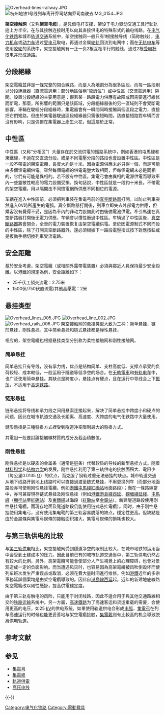 {{unreferenced|time=2018-04-04T12:14:46+00:00}}
{{wwv|area=香港}}
{{Expand German}}
{{noteTA|G1=物理學|G2=Railway|G3=Transport
|T=zh-hans:架空接触网; zh-tw:高架電車線; zh-hk:架空電纜 (鐵路);
|1=zh-hans:架空接触网; zh-tw:高架電車線; zh-hk:架空電纜;
|2=zh-hans:行驶; zh-tw:行走;
|3=zh-hans:有轨电车; zh-tw:路面電車; zh-hk:有軌電車;
|4=zh-tw:高架;zh-cn:架空;
|5=zh-cn:链式;zh-tw:鏈形;
|6=zh-hans:受电;zh-tw:集電;zh-hk:集電;
|7=zh-hans:电动机;zh-hk:摩打;zh-tw:馬達;
}}
[[File:Overhead-lines-railway.JPG|thumb]]
[[File:杭州地铁1号线列车离开乔司站向乔司南驶去IMG_0154.JPG|thumb]]

'''架空接触网'''（又称'''架空电缆'''），是凭借电杆支撑，架设于电力驱动交通工具行驶轨迹上方半空，在与其接触连接时用以向其直接供电的特殊形式的输电线路。在[[电气化铁路|电气化铁路]]和城市[[鐵路運輸|轨道交通]]系统中，架空接触网一般只有1根接触导线（简称触线），[[电力机车|电力机车]]或[[动车组动车|动力车]]通过[[受电弓|受电弓]]取电，再通过金属[[铁轨|轮轨]]回流到电网中；而在[[无轨电车|无轨电车]]等使用[[胶轮路轨系统|胶轮]]的系统中，架空接触网有一正一负2根互相平行的触线，通过2根[[受电杆|受电杆]]取电并形成通路。

==分段絕緣==

架空電纜並非是一條完整的閉合線路，而是人為地劃分為很多區段，而每一區段則以分段絕緣器（直流電適用；部分地區俗稱“龍蝦位”）或[[中性區|中性區]]（交流電適用）隔開。設置分段絕緣的主要用意是：假若某一路段電力供應有故障或因需要進行維修而斷電，那麼，所影響的範圍只是該區域，分段絕緣器後的另一區域則不會受斷電影響。車輛在駛經分段絕緣時，集電器會有一瞬間同時接觸兩個區段之電力，直接把它們短路，但由於集電器駛過區段絕緣器只需很短時間，該直接短路對车辆而言沒有影响，只是偶爾在集電器上產生火花，但這屬於正常。

==中性區==
{{main|中性區}}
中性區（又称“分相区”）大量存在於交流供電的鐵路系統中，例如香港的屯馬線和東鐵線，不過在交直流分段，或是不同電壓分段的路段也會設置中性區。中性區是一段不帶電的架空電纜，長度大約是十米。因為電源供應未必只得一個，而是可能由多個馈電網供電。雖然每個電網的供電電壓大致相同，但每個電網未必是同相的，它們有可能是異相的。若不設有中性區，集電弓會由異相的電源供電而導致車內一些靈敏性較高的電力設備受損。換句話說，中性區就是一段約十米長，不帶電的架空電纜，用以隔開由不同馈電網所供應不同相位的電源。

车辆在進入中性區前，必須把列車裝在集電弓前的[[斷路器|真空斷路器]]打開，以防止列車突然進入0V時所產生的電弧。真空斷路器打開後，列車立即失去外部電力供應，但乘客沒有覺得不妥，是因為車內的非动力設備此时由後備電池供電。牽引馬達在真空斷路器打開後无電力供應，车辆會以慣性衝過中性區。车辆過了中性區後，[[斷路器|真空斷路器]]將會閉合，全車的電力裝置恢复由架空電纜供電。至於因電源制式不同而設的中性區，除了打開真空斷路器外，還必須根據下一路段電壓指式按下對應按鈕或是扳動手柄切換列車受流電路。

==安全距離==
基於安全考慮，架空電纜（或相關外露帶電裝置）必須與鄰近人員保持最少安全距離。以港鐵的規定為例，安全距離如下：
*25千伏工頻交流電：2.75米
*1500伏/750伏直流電/其他高壓電：2米

==悬挂类型==
[[File:Overhead_lines_005.JPG|thumb]]
[[File:Overhead_line_002.JPG|thumb]]
[[File:Overhead_rails_006.JPG|thumb]]
架空接触网的悬挂类型大致为三种：简单悬挂，链形悬挂，刚性悬挂。其中简单悬挂和链式悬挂都是弹性悬挂。

相应的，架空電纜也根据悬挂类型分别称为柔性接触网和刚性接触网。

===简单悬挂===
简单悬挂只有导线，没有承力线，优点是结构简单、支柱高度低、支撑点承受的负荷较轻、成本較低，一般运用于隧道等低净空的场合。在[[无軌電車|无軌電車]]和[[有轨电车|有轨电车]]中，也广泛使用简单悬挂。其缺点是跨度小，悬挂点有硬点，且在运行中导线会上下[[振荡|振荡]]，不适用于[[高速铁路|高速铁路]]。

===链形悬挂===
链形悬挂将导线和承力线之间用悬索连接起来，解决了简单悬挂中跨度小和硬点的问题，因此在城市軌道交通及长距离、高速度、大跨度的电气化铁路中大量使用。

鏈形懸掛是三種懸掛方式裡受到隧道净空限制最大的懸掛方式。

其電阻一般要討論接觸線材質的成分及截面積數值。

===刚性悬挂===
刚性悬挂是以硬质的金属条（通常是[[铜|铜]]条）代替软质的导线的新型悬挂方式。随着[[材料科学|材料科学]]和[[结构力学|结构力学]]的发展，刚性悬挂利用了第三轨供电的接触面积大、電阻少（每公里0.0135 [[歐姆|Ω]]）的优点，而克服了钢轨过重无法悬挂的缺点。城市轨道交通从地下线路开到地上线路时可以直接過渡至链式悬挂，不用更换列车（而部分地面路段亦可使用刚性悬挂電纜，例如[[港鐵|港鐵]][[屯馬綫|屯馬綫]][[紅磡站|紅磡站]]地面路段）；而在一條路線當中，亦可兼容現存链式悬挂及刚性悬挂（例如[[港鐵|港鐵]][[港島綫西延|港島綫西延]]、[[觀塘綫延綫|觀塘綫延綫]]、[[屯馬綫|屯馬綫]]（[[顯徑站|顯徑站]]至[[紅磡站|紅磡站]]）及[[東鐵綫|東鐵綫]]过海段（[[紅磡站|紅磡站]]至[[金鐘站|金鐘站]]），新建隧道路段使用刚性悬挂電纜，而現存地面及隧道路段仍能使用链式悬挂電纜）。同时，由于刚性悬挂使用集电弓，没有使用集电靴的第三轨容易脱落的缺点，穩定性更高。但缺點是由於金屬條與集電弓炭條的接触面积接大，集電弓炭條的損耗也較大。

==与第三轨供电的比较==
与[[第三轨供电|第三轨供电]]相比，架空接触网受到隧道净空的限制比较大，在城市地铁的运用当中会受到土建成本的压力。因此目前已有的城市轨道交通当中，第三轨供电仍然占有较大的比例。另外，高架電纜可能會使部分人产生視覺上的心理障碍，也會对景观造成一定的负面影响。而当遭遇风灾时，也容易因為高架電纜被风吹倒毁坏而使列车班次发生严重误点或取消，必须花費大量时间進行维修。例如[[港鐵|港鐵]]近年的多宗車務延誤個案均是由架空電纜導致的。因此自[[港島線西延|港島線西延]]起，近年的新建地底線路架空電纜改以剛性懸掛，提高供電穩定度。

由于第三轨有触电的风险，只能用于封闭线路，因此不适合用于與其他交通路線相交的[[铁路运输|铁路运输]]系统中。另一方面，[[高速鐵路|高速鐵路]]为了高速客运和货运重载的需要，会使用更高的电压，如25 [[伏特|kV]]的供电系统，如果使用轨道供电会形成[[电弧|电弧]]，[[集電弓|集電弓]]在列车高速运行的时候也能更妥善地与架空電纜接触，[[集電靴|集電靴]]则有比較高的机会導致脱离供电轨道。

== 参考文献 ==
{{Reflist}}

== 参见 ==
{{Portal box|铁路}}
* [[集電弓|集電弓]]
* [[集電桿|集電桿]]
* [[軌道供電|軌道供電]]
* [[高压电线|高压电线]]

{{-}}
{{鐵路}}

[[Category:电气化铁路|Category:电气化铁路]]
[[Category:電動載具|Category:電動載具]]